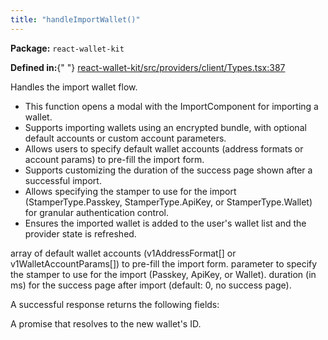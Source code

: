 ```yaml
---
title: "handleImportWallet()"
---
```



<p>
  <strong>Package:</strong> <code>react-wallet-kit</code>
</p>

<p>
  <strong>Defined in:</strong>{" "}
  <a href="https://github.com/tkhq/sdk/blob/main/packages/react-wallet-kit/src/providers/client/Types.tsx#L387">
    react-wallet-kit/src/providers/client/Types.tsx:387
  </a>
</p>

<H3Bordered text="Overview" />

Handles the import wallet flow.

<ul>
  <li>
    This function opens a modal with the ImportComponent for importing a wallet.
  </li>
  <li>
    Supports importing wallets using an encrypted bundle, with optional default
    accounts or custom account parameters.
  </li>
  <li>
    Allows users to specify default wallet accounts (address formats or account
    params) to pre-fill the import form.
  </li>
  <li>
    Supports customizing the duration of the success page shown after a
    successful import.
  </li>
  <li>
    Allows specifying the stamper to use for the import (StamperType.Passkey,
    StamperType.ApiKey, or StamperType.Wallet) for granular authentication
    control.
  </li>
  <li>
    Ensures the imported wallet is added to the user's wallet list and the
    provider state is refreshed.
  </li>
</ul>

<H3Bordered text="Parameters" />

<ParamField body="params" type="object" required={false} path="params">
  <Expandable title="params details">
    <NestedParam
      parentKey="params"
      childKey="defaultWalletAccounts"
      type="v1AddressFormat[] | v1WalletAccountParams[]"
      required={false}
    >
      array of default wallet accounts (v1AddressFormat[] or
      v1WalletAccountParams[]) to pre-fill the import form.
    </NestedParam>
    <NestedParam
      parentKey="params"
      childKey="stampWith"
      type="StamperType"
      required={false}
    >
      parameter to specify the stamper to use for the import (Passkey, ApiKey,
      or Wallet).
    </NestedParam>
    <NestedParam
      parentKey="params"
      childKey="successPageDuration"
      type="number"
      required={false}
    >
      duration (in ms) for the success page after import (default: 0, no success
      page).
    </NestedParam>
  </Expandable>
</ParamField>

<H3Bordered text="Response" />A successful response returns the following
fields:

<ResponseField name="returns" type="string" required={true}>
  A promise that resolves to the new wallet's ID.
</ResponseField>
